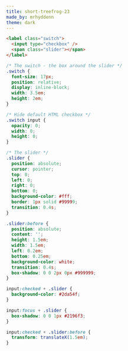 ```yaml
---
title: short-treefrog-23
made_by: mrhyddenn
theme: dark
---
```


```html
<label class="switch">
  <input type="checkbox" />
  <span class="slider"></span>
</label>
```

```css
/* The switch - the box around the slider */
.switch {
  font-size: 17px;
  position: relative;
  display: inline-block;
  width: 3.5em;
  height: 2em;
}

/* Hide default HTML checkbox */
.switch input {
  opacity: 0;
  width: 0;
  height: 0;
}

/* The slider */
.slider {
  position: absolute;
  cursor: pointer;
  top: 0;
  left: 0;
  right: 0;
  bottom: 0;
  background-color: #fff;
  border: 1px solid #99999;
  transition: 0.4s;
}

.slider:before {
  position: absolute;
  content: '';
  height: 1.5em;
  width: 1.5em;
  left: 0.2em;
  bottom: 0.25em;
  background-color: white;
  transition: 0.4s;
  box-shadow: 0 0 2px 0px #999999;
}

input:checked + .slider {
  background-color: #2da54f;
}

input:focus + .slider {
  box-shadow: 0 0 1px #2196f3;
}

input:checked + .slider:before {
  transform: translateX(1.5em);
}
```
